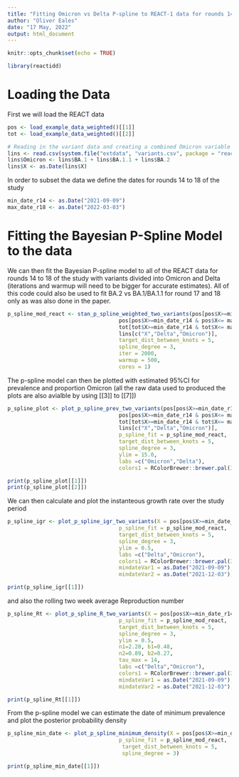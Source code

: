 ```yaml
---
title: "Fitting Omicron vs Delta P-spline to REACT-1 data for rounds 14-18"
author: "Oliver Eales"
date: "17 May, 2022"
output: html_document
---
```


```r
knitr::opts_chunk$set(echo = TRUE)
```

```r
library(reactidd)
```

# Loading the Data
First we will load the REACT data

```r
pos <- load_example_data_weighted()[[1]]
tot <- load_example_data_weighted()[[2]]

# Reading in the variant data and creating a combined Omicron variable
lins <- read.csv(system.file("extdata", "variants.csv", package = "reactidd"))
lins$Omicron <- lins$BA.1 + lins$BA.1.1 + lins$BA.2
lins$X <- as.Date(lins$X)


```

In order to subset the data we define the dates for rounds 14 to 18 of the study
```r
min_date_r14 <- as.Date("2021-09-09")
max_date_r18 <- as.Date("2022-03-03")
```



# Fitting the Bayesian P-Spline Model to the data
We can then fit the Bayesian P-spline model to all of the REACT data for rounds 14 to 18 of the study with variants divided into Omicron and Delta (iterations and warmup will need to be bigger for accurate estimates). All of this code could also be used to fit BA.2 vs BA.1/BA.1.1 for round 17 and 18 only as was also done in the paper.

```r

p_spline_mod_react <- stan_p_spline_weighted_two_variants(pos[pos$X>=min_date_r14 & pos$X<= max_date_r18,]$X,
                                   pos[pos$X>=min_date_r14 & pos$X<= max_date_r18,]$England,
                                   tot[tot$X>=min_date_r14 & tot$X<= max_date_r18,]$England,
                                   lins[c("X","Delta","Omicron")],
                                   target_dist_between_knots = 5,
                                   spline_degree = 3,
                                   iter = 2000,
                                   warmup = 500,
                                   cores = 1)


```

The p-spline model can then be plotted with estimated 95%CI  for prevalence and proportion Omicron (all the raw data used to produced the plots are also avialble by using [[3]] to [[7]])
```r
p_spline_plot <- plot_p_spline_prev_two_variants(pos[pos$X>=min_date_r14 & pos$X<= max_date_r18,]$X,
                                   pos[pos$X>=min_date_r14 & pos$X<= max_date_r18,]$England,
                                   tot[tot$X>=min_date_r14 & tot$X<= max_date_r18,]$England,
                                   lins[c("X","Delta","Omicron")],
                                   p_spline_fit = p_spline_mod_react, 
                                   target_dist_between_knots = 5,
                                   spline_degree = 3,
                                   ylim = 15.0,
                                   labs =c("Omicron","Delta"),
                                   colors1 = RColorBrewer::brewer.pal(3, "Dark2"))

print(p_spline_plot[[1]])
print(p_spline_plot[[2]])

```


We can then calculate and plot the instanteous growth rate over the study period

```r
p_spline_igr <- plot_p_spline_igr_two_variants(X = pos[pos$X>=min_date_r14 & pos$X<= max_date_r18,]$X,
                                   p_spline_fit = p_spline_mod_react, 
                                   target_dist_between_knots = 5,
                                   spline_degree = 3,
                                   ylim = 0.5,
                                   labs =c("Delta","Omicron"),
                                   colors1 = RColorBrewer::brewer.pal(3, "Dark2"),
                                   mindateVar1 = as.Date("2021-09-09"), maxdateVar1 = as.Date("2022-02-14"),
                                   mindateVar2 = as.Date("2021-12-03"), maxdateVar2 = as.Date("2022-03-03"))

print(p_spline_igr[[1]])


```
and also the rolling two week average Reproduction number
```r
p_spline_Rt <- plot_p_spline_R_two_variants(X = pos[pos$X>=min_date_r14 & pos$X<= max_date_r18,]$X,
                                   p_spline_fit = p_spline_mod_react, 
                                   target_dist_between_knots = 5,
                                   spline_degree = 3,
                                   ylim = 0.5,
                                   n1=2.20, b1=0.48,
                                   n2=0.89, b2=0.27,
                                   tau_max = 14,
                                   labs =c("Delta","Omicron"),
                                   colors1 = RColorBrewer::brewer.pal(3, "Dark2"),
                                   mindateVar1 = as.Date("2021-09-09"), maxdateVar1 = as.Date("2022-02-14"),
                                   mindateVar2 = as.Date("2021-12-03"), maxdateVar2 = as.Date("2022-03-03"))

print(p_spline_Rt[[1]])


```



From the p-spline model we can estimate the date of minimum prevalence and plot the posterior probability density

```r
p_spline_min_date <- plot_p_spline_minimum_density(X = pos[pos$X>=min_date_r1 & pos$X<= max_date_r7,]$X,
                                   p_spline_fit = p_spline_mod_react, 
                                    target_dist_between_knots = 5,
                                    spline_degree = 3)

print(p_spline_min_date[[1]])


```
